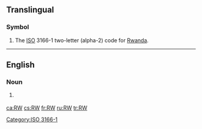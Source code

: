 {{also|rw|.rw}}
==Translingual==

===Symbol===
{{head|mul|symbol}}
# The [[ISO]] 3166-1 two-letter (alpha-2) code for [[Rwanda]].

[[Category:ISO 3166-1]]

----

==English==

===Noun===
{{en-noun}}

# {{lb|en|mathematics}} {{initialism of|random walk|lang=en}}

[[ca:RW]]
[[cs:RW]]
[[fr:RW]]
[[ru:RW]]
[[tr:RW]]